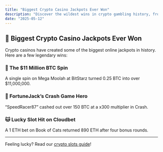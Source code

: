 ```yaml
---
title: "Biggest Crypto Casino Jackpots Ever Won"
description: "Discover the wildest wins in crypto gambling history, from million-dollar spins to lucky streaks."
date: "2025-05-12"
---
```


## 💸 Biggest Crypto Casino Jackpots Ever Won

Crypto casinos have created some of the biggest online jackpots in history. Here are a few legendary wins:

### 🥇 The $11 Million BTC Spin
A single spin on Mega Moolah at BitStarz turned 0.25 BTC into over $11,000,000.

### 🚀 FortuneJack’s Crash Game Hero
“SpeedRacer87” cashed out over 150 BTC at a x300 multiplier in Crash.

### 🐱 Lucky Slot Hit on Cloudbet
A 1 ETH bet on Book of Cats returned 890 ETH after four bonus rounds.

---
Feeling lucky? Read our [crypto slots guide](/guides/crypto-slots)!
